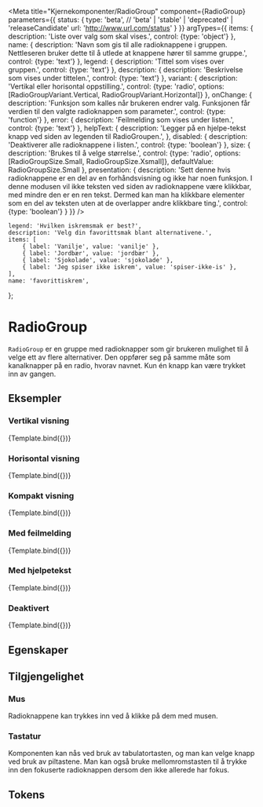 
<Meta
    title="Kjernekomponenter/RadioGroup"
    component={RadioGroup}
    parameters={{
        status: {
            type: 'beta', // 'beta' | 'stable' | 'deprecated' | 'releaseCandidate'
            url: 'http://www.url.com/status'
        }
    }}
    argTypes={{
        items: {
            description: 'Liste over valg som skal vises.',
            control: {type: 'object'}
        },
        name: {
            description: 'Navn som gis til alle radioknappene i gruppen. Nettleseren bruker dette til å utlede at knappene hører til samme gruppe.',
            control: {type: 'text'}
        },
        legend: {
            description: 'Tittel som vises over gruppen.',
            control: {type: 'text'}
        },
        description: {
            description: 'Beskrivelse som vises under tittelen.',
            control: {type: 'text'}
        },
        variant: {
            description: 'Vertikal eller horisontal oppstilling.',
            control: {type: 'radio', options: [RadioGroupVariant.Vertical, RadioGroupVariant.Horizontal]}
        },
        onChange: {
            description: 'Funksjon som kalles når brukeren endrer valg. Funksjonen får verdien til den valgte radioknappen som parameter.',
            control: {type: 'function'}
        },
        error: {
            description: 'Feilmelding som vises under listen.',
            control: {type: 'text'}
        },
        helpText: {
            description: 'Legger på en hjelpe-tekst knapp ved siden av legenden til RadioGroupen.',
        },
        disabled: {
            description: 'Deaktiverer alle radioknappene i listen.',
            control: {type: 'boolean'}
        },
        size: {
            description: 'Brukes til å velge størrelse.',
            control: {type: 'radio', options: [RadioGroupSize.Small, RadioGroupSize.Xsmall]},
            defaultValue: RadioGroupSize.Small
        },
        presentation: {
            description: 'Sett denne hvis radioknappene er en del av en forhåndsvisning og ikke har noen funksjon. I denne modusen vil ikke teksten ved siden av radioknappene være klikkbar, med mindre den er en ren tekst. Dermed kan man ha klikkbare elementer som en del av teksten uten at de overlapper andre klikkbare ting.',
            control: {type: 'boolean'}
        }
    }}
/>

    legend: 'Hvilken iskremsmak er best?',
    description: 'Velg din favorittsmak blant alternativene.',
    items: [
        { label: 'Vanilje', value: 'vanilje' },
        { label: 'Jordbær', value: 'jordbær' },
        { label: 'Sjokolade', value: 'sjokolade' },
        { label: 'Jeg spiser ikke iskrem', value: 'spiser-ikke-is' },
    ],
    name: 'favorittiskrem',
};

# RadioGroup

<BetaBlock />

`RadioGroup` er en gruppe med radioknapper som gir brukeren mulighet til å velge ett av flere alternativer.
Den oppfører seg på samme måte som kanalknapper på en radio, hvorav navnet.
Kun én knapp kan være trykket inn av gangen.

## Eksempler

### Vertikal visning
<Canvas>
    <Story
        name="Vertikal"
        args={{variant: RadioGroupVariant.Vertical}}
    >
        {Template.bind({})}
    </Story>
</Canvas>

### Horisontal visning
<Canvas>
    <Story
        name="Horisontal"
        args={{variant: RadioGroupVariant.Horizontal, name: 'favorittiskrem-horizontal',}}
    >
        {Template.bind({})}
    </Story>
</Canvas>

### Kompakt visning
<Canvas>
    <Story
        name="Kompakt"
        args={{size: RadioGroupSize.Xsmall, name: 'favorittiskrem-compact',}}
    >
        {Template.bind({})}
    </Story>
</Canvas>

### Med feilmelding
<Canvas>
    <Story
        name="Med feilmelding"
        args={{error: 'Du må velge et av alternativene.', name: 'favorittiskrem-error-message',}}
    >
        {Template.bind({})}
    </Story>
</Canvas>

### Med hjelpetekst
<Canvas>
    <Story
        name="Med hjelpetekst"
        args={{helpText: 'Du må velge et av alternativene.', 
        name: 'favorittiskrem-help-text',
        items: [
            { label: 'Vanilje', value: 'vanilje' },
            { label: 'Jordbær', value: 'jordbær', helpText: 'Noe om jordbærsmak.' },
            { label: 'Sjokolade', value: 'sjokolade' },
            { label: 'Jeg spiser ikke iskrem', value: 'spiser-ikke-is' },
            ],
        }}
    >
        {Template.bind({})}
    </Story>
</Canvas>

### Deaktivert
<Canvas>
    <Story
        name="Deaktivert"
        args={{disabled: true, name: 'favorittiskrem-deactivated',}}
    >
        {Template.bind({})}
    </Story>
</Canvas>

## Egenskaper
<ArgsTable story="Vertikal"/>

## Tilgjengelighet

### Mus
Radioknappene kan trykkes inn ved å klikke på dem med musen.

### Tastatur
Komponenten kan nås ved bruk av tabulatortasten, og man kan velge knapp ved bruk av piltastene.
Man kan også bruke mellomromstasten til å trykke inn den fokuserte radioknappen dersom den ikke allerede har fokus.

## Tokens
<TokensTable
    jsonKey='component.radio_group'
    componentName='radio_group'
    showPreview={false}
    description
/>
